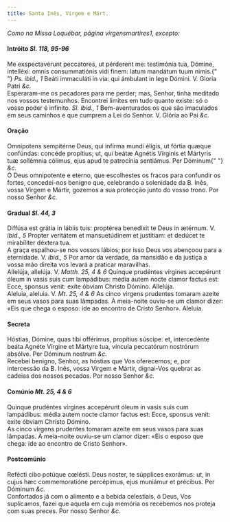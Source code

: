 ```yaml
---
title: Santa Inês, Virgem e Márt.
---
```


<em>Como na Missa Loquébar, página virgensmartires1, excepto:</em>

<h4 class="text-center">
  Intróito <em>Sl. 118, 95-96</em>
</h4>
<div class="container-fluid">
  <div class="row">
    <div class="col-6 dropcaps text-justify">
      Me exspectavérunt peccatores, ut pérderent me: testimónia tua, Dómine,
      intelléxi: omnis consummatiónis vidi finem: latum mandátum tuum nimis.{" "}
      <em>Ps. ibid., 1</em> Beáti immaculáti in via: qui ámbulant in lege
      Dómini. V. Gloria Patri <em>&c.</em>
    </div>
    <div class="col-6 dropcaps text-justify">
      Esperaram-me os pecadores para me perder; mas, Senhor, tinha meditado nos
      vossos testemunhos. Encontrei limites em tudo quanto existe: só o vosso
      poder é infinito. <em>Sl. ibid., 1</em> Bem-aventurados os que são
      imaculados em seus caminhos e que cumprem a Lei do Senhor. V. Glória ao
      Pai <em>&c.</em>
    </div>
  </div>
</div>

<h4 class="text-center">Oração</h4>
<div class="container-fluid">
  <div class="row">
    <div class="col-6 dropcaps text-justify">
      Omnipotens sempitérne Deus, qui infírma mundi éligis, ut fórtia quæque
      confúndas: concéde propítius; ut, qui beátæ Agnétis Vírginis et Mártyris
      tuæ sollémnia cólimus, ejus apud te patrocínia sentiámus. Per Dóminum{" "}
      <em>&c.</em>
    </div>
    <div class="col-6 dropcaps text-justify">
      Ó Deus omnipotente e eterno, que escolhestes os fracos para confundir os
      fortes, concedei-nos benigno que, celebrando a solenidade da B. Inês,
      vossa Virgem e Mártir, gozemos a sua protecção junto do vosso trono. Por
      nosso Senhor <em>&c.</em>
    </div>
  </div>
</div>

<h4 class="text-center">
  Gradual <em>Sl. 44, 3</em>
</h4>
<div class="container-fluid">
  <div class="row">
    <div class="col-6 dropcaps text-justify">
      Diffúsa est grátia in lábiis tuis: proptérea benedíxit te Deus in ætérnum.
      V. <em>ibid., 5</em> Propter veritátem et mansuetúdinem et justítiam: et
      dedúcet te mirabíliter déxtera tua.
    </div>
    <div class="col-6 dropcaps text-justify">
      A graça espalhou-se nos vossos lábios; por isso Deus vos abençoou para a
      eternidade. V. <em>ibid., 5</em> Por amor da verdade, da mansidão e da
      justiça a vossa mão direita vos levará a praticar maravilhas.
    </div>
    <div class="col-6 text-justify">
      Allelúja, allelúja. V. <em>Matth. 25, 4 & 6</em> Quinque prudéntes
      vírgines accepérunt óleum in vasis suis cum lampádibus: média autem nocte
      clamor factus est: Ecce, sponsus venit: exíte óbviam Christo Dómino.
      Allelúja.
    </div>
    <div class="col-6 text-justify">
      Aleluia, aleluia. V. <em>Mt. 25, 4 & 6</em> As cinco virgens prudentes
      tomaram azeite em seus vasos para suas lâmpadas. À meia-noite ouviu-se um
      clamor dizer: «Eis que chega o esposo: ide ao encontro de Cristo Senhor».
      Aleluia.
    </div>
  </div>
</div>

<h4 class="text-center">Secreta</h4>
<div class="container-fluid">
  <div class="row">
    <div class="col-6 dropcaps text-justify">
      Hóstias, Dómine, quas tibi offérimus, propítius súscipe: et, intercedénte
      beáta Agnéte Vírgine et Mártyre tua, víncula peccatórum nostrórum absólve.
      Per Dóminum nostrum <em>&c.</em>
    </div>
    <div class="col-6 dropcaps text-justify">
      Recebei benigno, Senhor, as hóstias que Vos oferecemos; e, por intercessão
      da B. Inês, vossa Virgem e Mártir, dignai-Vos quebrar as cadeias dos
      nossos pecados. Por nosso Senhor <em>&c.</em>
    </div>
  </div>
</div>

<h4 class="text-center">
  Comúnio <em>Mt. 25, 4 & 6</em>
</h4>
<div class="container-fluid">
  <div class="row">
    <div class="col-6 dropcaps text-justify">
      Quinque prudéntes vírgines accepérunt óleum in vasis suis cum lampádibus:
      média autem nocte clamor factus est: Ecce, sponsus venit: exíte óbviam
      Christo Dómino.
    </div>
    <div class="col-6 dropcaps text-justify">
      As cinco virgens prudentes tomaram azeite em seus vasos para suas
      lâmpadas. À meia-noite ouviu-se um clamor dizer: «Eis o esposo que chega:
      ide ao encontro de Cristo Senhor».
    </div>
  </div>
</div>

<h4 class="text-center">Postcomúnio</h4>
<div class="container-fluid">
  <div class="row">
    <div class="col-6 dropcaps text-justify">
      Refécti cibo potúque cœlésti. Deus noster, te súpplices exorámus: ut, in
      cujus hæc commemoratióne percépimus, ejus muniámur et précibus. Per
      Dóminum <em>&c.</em>
    </div>
    <div class="col-6 dropcaps text-justify">
      Confortados já com o alimento e a bebida celestiais, ó Deus, Vos
      suplicamos, fazei que aquela em cuja memória os recebemos nos proteja com
      suas preces. Por nosso Senhor <em>&c.</em>
    </div>
  </div>
</div>
